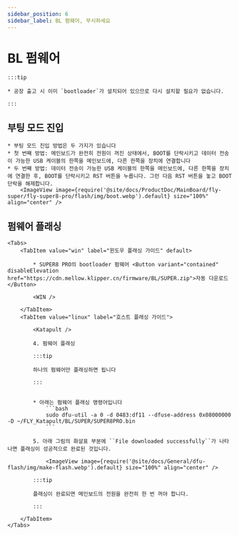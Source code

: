 ```yaml
---
sidebar_position: 6
sidebar_label: BL 펌웨어, 무시하세요
---
```



# BL 펌웨어

    :::tip

    * 공장 출고 시 이미 `bootloader`가 설치되어 있으므로 다시 설치할 필요가 없습니다.

    :::
## 부팅 모드 진입


    * 부팅 모드 진입 방법은 두 가지가 있습니다
    * 첫 번째 방법: 메인보드가 완전히 전원이 꺼진 상태에서, BOOT를 단락시키고 데이터 전송이 가능한 USB 케이블의 한쪽을 메인보드에, 다른 한쪽을 장치에 연결합니다
    * 두 번째 방법: 데이터 전송이 가능한 USB 케이블의 한쪽을 메인보드에, 다른 한쪽을 장치에 연결한 후, BOOT를 단락시키고 RST 버튼을 누릅니다. 그런 다음 RST 버튼을 놓고 BOOT 단락을 해제합니다.
        <ImageView image={require('@site/docs/ProductDoc/MainBoard/fly-super/fly-super8-pro/flash/img/boot.webp').default} size="100%" align="center" />

## 펌웨어 플래싱
    <Tabs>
        <TabItem value="win" label="윈도우 플래싱 가이드" default>

            * SUPER8 PRO의 bootloader 펌웨어 <Button variant="contained" disableElevation href="https://cdn.mellow.klipper.cn/firmware/BL/SUPER.zip">자동 다운로드</Button>

            <WIN />
            
        </TabItem>
        <TabItem value="linux" label="호스트 플래싱 가이드">
            
            <Katapult />

            4. 펌웨어 플래싱

            :::tip

            하나의 펌웨어만 플래싱하면 됩니다

            :::


            * 아래는 펌웨어 플래싱 명령어입니다
                ```bash
                sudo dfu-util -a 0 -d 0483:df11 --dfuse-address 0x08000000 -D ~/FLY_Katapult/BL/SUPER/SUPER8PRO.bin
                ```

            5. 아래 그림의 화살표 부분에 ``File downloaded successfully``가 나타나면 플래싱이 성공적으로 완료된 것입니다.

                <ImageView image={require('@site/docs/General/dfu-flash/img/make-flash.webp').default} size="100%" align="center" />

            :::tip

            플래싱이 완료되면 메인보드의 전원을 완전히 한 번 꺼야 합니다.

            :::

        </TabItem>
    </Tabs>